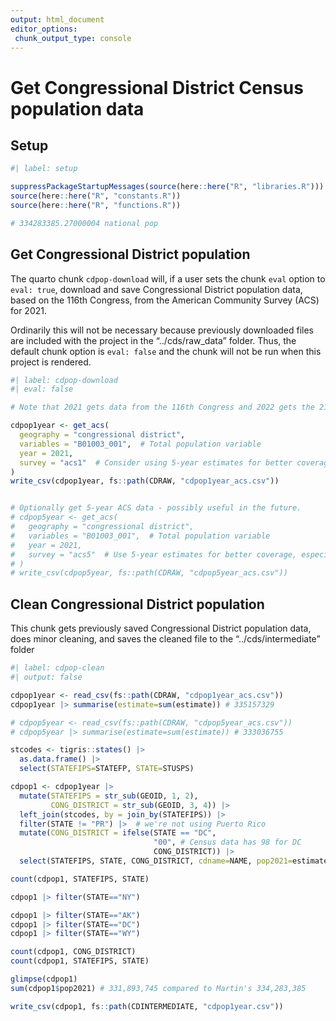 ```yaml
---
output: html_document
editor_options: 
 chunk_output_type: console
---
```


# Get Congressional District Census population data

## Setup

```r
#| label: setup

suppressPackageStartupMessages(source(here::here("R", "libraries.R")))
source(here::here("R", "constants.R"))
source(here::here("R", "functions.R"))

# 334283385.27000004 national pop

```

## Get Congressional District population

The quarto chunk `cdpop-download` will, if a user sets the chunk `eval` option to `eval: true`, download and save Congressional District population data, based on the 116th Congress, from the American Community Survey (ACS) for 2021.

Ordinarily this will not be necessary because previously downloaded files are included with the project in the "../cds/raw_data" folder. Thus, the default chunk option is `eval: false` and the chunk will not be run when this project is rendered.

```r
#| label: cdpop-download
#| eval: false

# Note that 2021 gets data from the 116th Congress and 2022 gets the 218th Congress

cdpop1year <- get_acs(
  geography = "congressional district",
  variables = "B01003_001",  # Total population variable
  year = 2021,
  survey = "acs1"  # Consider using 5-year estimates for better coverage, especially in smaller areas
)
write_csv(cdpop1year, fs::path(CDRAW, "cdpop1year_acs.csv"))


# Optionally get 5-year ACS data - possibly useful in the future.
# cdpop5year <- get_acs(
#   geography = "congressional district",
#   variables = "B01003_001",  # Total population variable
#   year = 2021,
#   survey = "acs5"  # Use 5-year estimates for better coverage, especially in smaller areas
# )
# write_csv(cdpop5year, fs::path(CDRAW, "cdpop5year_acs.csv"))


```

## Clean Congressional District population

This chunk gets previously saved Congressional District population data, does minor cleaning, and saves the cleaned file to the "../cds/intermediate" folder

```r
#| label: cdpop-clean
#| output: false

cdpop1year <- read_csv(fs::path(CDRAW, "cdpop1year_acs.csv"))
cdpop1year |> summarise(estimate=sum(estimate)) # 335157329

# cdpop5year <- read_csv(fs::path(CDRAW, "cdpop5year_acs.csv"))
# cdpop5year |> summarise(estimate=sum(estimate)) # 333036755

stcodes <- tigris::states() |> 
  as.data.frame() |> 
  select(STATEFIPS=STATEFP, STATE=STUSPS)

cdpop1 <- cdpop1year |> 
  mutate(STATEFIPS = str_sub(GEOID, 1, 2),
         CONG_DISTRICT = str_sub(GEOID, 3, 4)) |> 
  left_join(stcodes, by = join_by(STATEFIPS)) |> 
  filter(STATE != "PR") |>  # we're not using Puerto Rico
  mutate(CONG_DISTRICT = ifelse(STATE == "DC",
                                "00", # Census data has 98 for DC
                                CONG_DISTRICT)) |> 
  select(STATEFIPS, STATE, CONG_DISTRICT, cdname=NAME, pop2021=estimate)

count(cdpop1, STATEFIPS, STATE)

cdpop1 |> filter(STATE=="NY")

cdpop1 |> filter(STATE=="AK")
cdpop1 |> filter(STATE=="DC")
cdpop1 |> filter(STATE=="WY")

count(cdpop1, CONG_DISTRICT)
count(cdpop1, STATEFIPS, STATE)

glimpse(cdpop1)
sum(cdpop1$pop2021) # 331,893,745 compared to Martin's 334,283,385

write_csv(cdpop1, fs::path(CDINTERMEDIATE, "cdpop1year.csv"))
  

```
